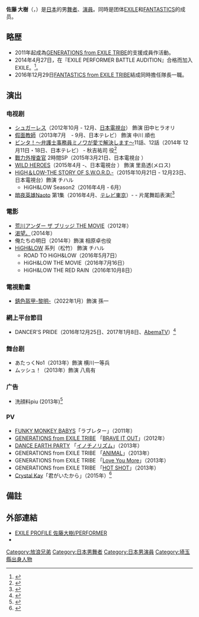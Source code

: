 {{藝人
| 姓名     = 佐藤大樹
| 類型     = 男藝人
| 圖片     = 
| 圖片尺寸 = 
| 圖片簡介 = 
| 本名     =
| 外文名   = 
| 外文     =
| 羅馬拼音 = 
| 英文名   = 
| 暱稱     = 
| 其他藝名 = 
| 國籍     = {{JPN}}
| 民族     = 
| 籍貫     = 
| 出生日期 = {{birth_date_and_age|1995|1|25}}
| 出生地點 = {{JPN}}[[埼玉縣|埼玉縣]]
| 逝世日期 = 
| 逝世地點 = 
| 職業     = [[舞者|舞者]]、[[演員|演員]]
| 語言     = 日語
| 教育程度 = 
| 宗教信仰 = 
| 配偶     = 
| 兒女     =
| 父母     =
| 音樂類型 = 
| 演奏樂器 = 
| 出身地   = 
| 出道作   = 
| 出道日期 = 
| 代表作   = 
| 活躍年代 = 2011年至今
| 唱片公司 = [[rhythm_zone|rhythm zone]]
| 經紀公司 = [[LDH_(藝能事務所)|LDH]]
| 網站 = [http://exile.jp/profile/profile_member.php?id=1000515 官網簡介]
| 相關團體 = [[EXILE|EXILE]]、[[FANTASTICS_from_EXILE_TRIBE|FANTASTICS from EXILE TRIBE]] <br />
| 獎項     = 
| IMDb     = 
| 音樂專輯 = 
| 電影     = 
| 電視節目 = 
| 舞臺劇   = 
| 書籍     = 
}}

'''佐藤 大樹'''（{{jpn|j=佐藤 大樹|kn=さとう たいき|rm=Sato Taiki}}，{{bd|1995年|1月25日||}}）是[[日本|日本]]的男[[舞者|舞者]]、[[演員|演員]]。同時是团体[[EXILE|EXILE]]和[[FANTASTICS_from_EXILE_TRIBE|FANTASTICS]]的成员。

== 略歴 ==
* 2011年起成為[[GENERATIONS_from_EXILE_TRIBE|GENERATIONS from EXILE TRIBE]]的支援成員作活動。
* 2014年4月27日，在『EXILE PERFORMER BATTLE AUDITION』合格而加入EXILE。<ref>{{Cite web |url=http://www.sponichi.co.jp/entertainment/news/2014/04/27/kiji/K20140427008054830.html |title=存档副本 |accessdate=2015-09-05 |archive-date=2017-08-14 |archive-url=https://web.archive.org/web/20170814094824/http://www.sponichi.co.jp/entertainment/news/2014/04/27/kiji/K20140427008054830.html |dead-url=no }}</ref>。
* 2016年12月29日[[FANTASTICS_from_EXILE_TRIBE|FANTASTICS from EXILE TRIBE]]結成同時擔任隊長一職。
== 演出 ==
=== 电视剧 ===
* [[シュガーレス_(漫画)#テレビドラマ|シュガーレス]]（2012年10月 - 12月、[[日本電視台|日本電視台]]） 飾演 田中ヒラオリ
* [[假面教師|假面教師]]（2013年7月　- 9月、日本テレビ） 飾演  中川 順也
* [[ビンタ！～弁護士事務員ミノワが愛で解決します～|ビンタ！～弁護士事務員ミノワが愛で解決します～]]11話、12話（2014年 12月11日・18日、日本テレビ） - 秋吉祐司 役<ref>{{Cite news|url=http://mdpr.jp/news/detail/1452088|title=EXILE・MATSU、メンバーの“心意気”にエール ドラマ初共演が実現|date=2014-12-09|publisher=[[モデルプレス|モデルプレス]]|accessdate=2015-05-14|archive-date=2016-03-04|archive-url=https://web.archive.org/web/20160304213134/http://mdpr.jp/news/detail/1452088|dead-url=no}}</ref>
* [[戰力外搜查官|戰力外搜查官]] 2時間SP（2015年3月21日、日本電視台 ） 
* [[WILD_HEROES|WILD HEROES]]（2015年4月 -、日本電視台 ） 飾演 里島透(メロス)
* [[熱血街區|HiGH＆LOW-THE STORY OF S.W.O.R.D.-]]（2015年10月21日 - 12月23日、日本電視台）飾演 チハル
** HiGH&LOW Season2（2016年4月 - 6月）
* [[暗夜英雄Naoto|暗夜英雄Naoto]] 第1集（2016年4月、[[テレビ東京|テレビ東京]]）- - 片尾舞蹈表演[<ref>{{Cite news |title=EXILE TRIBE、NAOTO主演ドラマでド迫力ダンス　豪華メンバーとコラボ |date=2016-03-19 |author= |url=http://mdpr.jp/news/detail/1572318 |publisher=モデルプレス |accessdate=2016-03-19 |archive-date=2016-04-09 |archive-url=https://web.archive.org/web/20160409000102/http://mdpr.jp/news/detail/1572318 |dead-url=no }}</ref>

=== 電影 ===
*[[荒川爆笑團_(電視劇)#電影|荒川アンダー ザ ブリッジ THE MOVIE]]（2012年）
*[[渴望。|渴望。]]（2014年）
*俺たちの明日（2014年）飾演 相原卓也役
* [[熱血街區|HiGH&LOW]] 系列（松竹） 飾演 チハル
** ROAD TO HiGH&LOW（2016年5月7日）
** HiGH&LOW THE MOVIE（2016年7月16日）
** HiGH&LOW THE RED RAIN（2016年10月8日）

=== 電視動畫 ===
* [[錆色盔甲|錆色盔甲-黎明-]]（2022年1月）飾演 孫一

=== 網上平台節目 ===
* DANCER'S PRIDE（2016年12月25日、2017年1月8日、[[AbemaTV|AbemaTV]]）<ref>{{Cite news |title=『DANCER’S-PRIDE』佐藤大樹、中務裕太、佐野玲於が分かりやすく解説 |date=2016-12-17 |author= |url=http://fashion-j.com/life/2016/12/dancers-pride/ |publisher=Fashion-J |accessdate=2016-12-17 |archive-date=2016-12-21 |archive-url=https://web.archive.org/web/20161221085841/http://fashion-j.com/life/2016/12/dancers-pride/ |dead-url=no }}</ref>

=== 舞台剧 ===
*あたっくNo1（2013年）飾演 横川一等兵
*ムッシュ！（2013年）飾演 八鳥有

=== 广告 ===
*洗顔料piu (2013年)<ref>{{Cite web |url=http://expg.jp/diary/media/mediarelease_tokyo/piucm.php |title=洗顔料『piu』CMに佐藤大樹君が出演☆ |accessdate=2015-09-05 |archive-date=2015-03-21 |archive-url=https://web.archive.org/web/20150321021955/http://expg.jp/diary/media/mediarelease_tokyo/piucm.php |dead-url=no }}</ref>

=== PV ===
* [[FUNKY_MONKEY_BABYS|FUNKY MONKEY BABYS]]「ラブレター」（2011年）
* [[GENERATIONS_from_EXILE_TRIBE|GENERATIONS from EXILE TRIBE]] 「[[BRAVE_IT_OUT|BRAVE IT OUT]]」（2012年）
* [[DANCE_EARTH_PARTY|DANCE EARTH PARTY]] 「[[イノチノリズム|イノチノリズム]]」（2013年）
* GENERATIONS from EXILE TRIBE 「[[ANIMAL|ANIMAL]]」（2013年）
* GENERATIONS from EXILE TRIBE 「[[Love_You_More|Love You More]]」（2013年）
* GENERATIONS from EXILE TRIBE 「[[HOT_SHOT|HOT SHOT]]」（2013年）
* [[Crystal_Kay|Crystal Kay]]「君がいたから」（2015年）<ref>{{Cite web|url=http://www.oricon.co.jp/news/2052775/full/|title=EXILE佐藤大樹、Crystal Kay新曲MV初主演 年上女性と恋に「意外とリアル」|publisher=[[オリコン|オリコン]]|date=2015-05-13|accessdate=2015-05-14|archive-date=2015-05-18|archive-url=https://web.archive.org/web/20150518162539/http://www.oricon.co.jp/news/2052775/full/|dead-url=no}}</ref>

== 備註 ==
{{Reflist}}

== 外部連結 ==
* [https://web.archive.org/web/20141219063330/http://exile.jp/profile/profile_member.php?id=1000515 EXILE PROFILE 佐藤大樹/PERFORMER]
* {{Instagram|taiki_sato_official|佐藤 大樹}}

{{EXILE}}
{{DEFAULTSORT:Sato Taiki}}
[[Category:放浪兄弟|Category:放浪兄弟]]
[[Category:日本男舞者|Category:日本男舞者]]
[[Category:日本男演員|Category:日本男演員]]
[[Category:埼玉縣出身人物|Category:埼玉縣出身人物]]